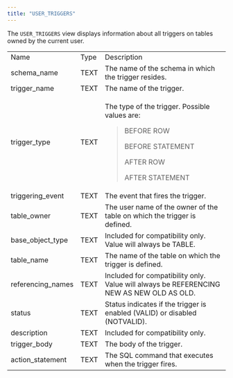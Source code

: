 ```yaml
---
title: "USER_TRIGGERS"
---
```


<div id="user_triggers" class="registered_link"></div>

The `USER_TRIGGERS` view displays information about all triggers on tables owned by the current user.

<table><tbody><tr class="odd"><td>Name</td><td>Type</td><td>Description</td></tr><tr class="even"><td>schema_name</td><td>TEXT</td><td>The name of the schema in which the trigger resides.</td></tr><tr class="odd"><td>trigger_name</td><td>TEXT</td><td>The name of the trigger.</td></tr><tr class="even"><td><p>trigger_type</p></td><td><p>TEXT</p></td><td><p>The type of the trigger. Possible values are:</p><blockquote><p>BEFORE ROW</p><p>BEFORE STATEMENT</p><p>AFTER ROW</p><p>AFTER STATEMENT</p></blockquote></td></tr><tr class="odd"><td>triggering_event</td><td>TEXT</td><td>The event that fires the trigger.</td></tr><tr class="even"><td>table_owner</td><td>TEXT</td><td>The user name of the owner of the table on which the trigger is defined.</td></tr><tr class="odd"><td>base_object_type</td><td>TEXT</td><td>Included for compatibility only. Value will always be TABLE.</td></tr><tr class="even"><td>table_name</td><td>TEXT</td><td>The name of the table on which the trigger is defined.</td></tr><tr class="odd"><td>referencing_names</td><td>TEXT</td><td>Included for compatibility only. Value will always be REFERENCING NEW AS NEW OLD AS OLD.</td></tr><tr class="even"><td>status</td><td>TEXT</td><td>Status indicates if the trigger is enabled (VALID) or disabled (NOTVALID).</td></tr><tr class="odd"><td>description</td><td>TEXT</td><td>Included for compatibility only.</td></tr><tr class="even"><td>trigger_body</td><td>TEXT</td><td>The body of the trigger.</td></tr><tr class="odd"><td>action_statement</td><td>TEXT</td><td>The SQL command that executes when the trigger fires.</td></tr></tbody></table>
